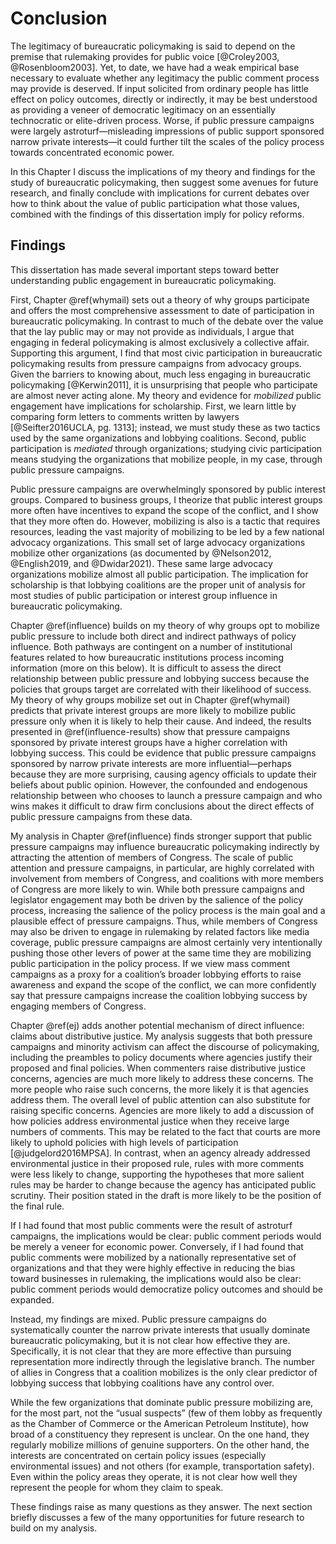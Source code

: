 # Conclusion {#book-conclusion}

The legitimacy of bureaucratic policymaking is said to depend on the premise that rulemaking provides for public voice [@Croley2003, @Rosenbloom2003]. Yet, to date, we have had a weak empirical base necessary to evaluate whether any legitimacy the public comment process may provide is deserved. If input solicited from ordinary people has little effect on policy outcomes, directly or indirectly, it may be best understood as providing a veneer of democratic legitimacy on an essentially technocratic or elite-driven process. Worse, if public pressure campaigns were largely astroturf---misleading impressions of public support sponsored narrow private interests---it could further tilt the scales of the policy process towards concentrated economic power.

In this Chapter I discuss the implications of my theory and findings for the study of bureaucratic policymaking, then suggest some avenues for future research, and finally conclude with implications for current debates over how to think about the value of public participation what those values, combined with the findings of this dissertation imply for policy reforms. 


## Findings

This dissertation has made several important steps toward better understanding public engagement in bureaucratic policymaking.

First, Chapter \@ref(whymail) sets out a theory of why groups participate and offers the most comprehensive assessment to date of participation in bureaucratic policymaking. In contrast to much of the debate over the value that the lay public may or may not provide as individuals, I argue that engaging in federal policymaking is almost exclusively a collective affair. Supporting this argument, I find that most civic participation in bureaucratic policymaking results from pressure campaigns from advocacy groups. Given the barriers to knowing about, much less engaging in bureaucratic policymaking [@Kerwin2011], it is unsurprising that people who participate are almost never acting alone. My theory and evidence for *mobilized* public engagement have implications for scholarship. First, we learn little by comparing form letters to comments written by lawyers  [@Seifter2016UCLA, pg. 1313]; instead, we must study these as two tactics used by the same organizations and lobbying coalitions. Second, public participation is *mediated* through organizations; studying civic participation means studying the organizations that mobilize people, in my case, through public pressure campaigns. 

Public pressure campaigns are overwhelmingly sponsored by public interest groups. Compared to business groups, I theorize that public interest groups more often have incentives to expand the scope of the conflict, and I show that they more often do. However, mobilizing is also is a tactic that requires resources, leading the vast majority of mobilizing to be led by a few national advocacy organizations. This small set of large advocacy organizations mobilize other organizations (as documented by @Nelson2012, @English2019, and @Dwidar2021). These same large advocacy organizations mobilize almost all public participation. The implication for scholarship is that lobbying coalitions are the proper unit of analysis for most studies of public participation or interest group influence in bureaucratic policymaking.

Chapter \@ref(influence) builds on my theory of why groups opt to mobilize public pressure to include both direct and indirect pathways of policy influence. Both pathways are contingent on a number of institutional features related to how bureaucratic institutions process incoming information (more on this below). It is difficult to assess the direct relationship between public pressure and lobbying success because the policies that groups target are correlated with their likelihood of success. My theory of why groups mobilize set out in Chapter \@ref(whymail) predicts that private interest groups are more likely to mobilize public pressure only when it is likely to help their cause. And indeed, the results presented in \@ref(influence-results) show that pressure campaigns sponsored by private interest groups have a higher correlation with lobbying success. This could be evidence that public pressure campaigns sponsored by narrow private interests are more influential---perhaps because they are more surprising, causing agency officials to update their beliefs about public opinion. However, the confounded and endogenous relationship between who chooses to launch a pressure campaign and who wins makes it difficult to draw firm conclusions about the direct effects of public pressure campaigns from these data. 

My analysis in Chapter \@ref(influence) finds stronger support that public pressure campaigns may influence bureaucratic policymaking indirectly by attracting the attention of members of Congress. 
The scale of public attention and pressure campaigns, in particular, are highly correlated with involvement from members of Congress, and coalitions with more members of Congress are more likely to win. While both pressure campaigns and legislator engagement may both be driven by the salience of the policy process, increasing the salience of the policy process is the main goal and a plausible effect of pressure campaigns. Thus, while members of Congress may also be driven to engage in rulemaking by related factors like media coverage, public pressure campaigns are almost certainly very intentionally pushing those other levers of power at the same time they are mobilizing public participation in the policy process. If we view mass comment campaigns as a proxy for a coalition's broader lobbying efforts to raise awareness and expand the scope of the conflict, we can more confidently say that pressure campaigns increase the coalition lobbying success by engaging members of Congress. 

Chapter \@ref(ej) adds another potential mechanism of direct influence: claims about distributive justice. My analysis suggests that both pressure campaigns and minority activism can affect the discourse of policymaking, including the preambles to policy documents where agencies justify their proposed and final policies. When commenters raise distributive justice concerns, agencies are much more likely to address these concerns. The more people who raise such concerns, the more likely it is that agencies address them. The overall level of public attention can also substitute for raising specific concerns. Agencies are more likely to add a discussion of how policies address environmental justice when they receive large numbers of comments. This may be related to the fact that courts are more likely to uphold policies with high levels of participation [@judgelord2016MPSA].
In contrast, when an agency already addressed environmental justice in their proposed rule, rules with more comments were less likely to change, supporting the hypotheses that more salient rules may be harder to change because the agency has anticipated public scrutiny. Their position stated in the draft is more likely to be the position of the final rule.

If I had found that most public comments were the result of astroturf campaigns, the implications would be clear: public comment periods would be merely a veneer for economic power. Conversely, if I had found that public comments were mobilized by a nationally representative set of organizations and that they were highly effective in reducing the bias toward businesses in rulemaking, the implications would also be clear: public comment periods would democratize policy outcomes and should be expanded. 

Instead, my findings are mixed. Public pressure campaigns do systematically counter the narrow private interests that usually dominate bureaucratic policymaking, but it is not clear how effective they are. Specifically, it is not clear that they are more effective than pursuing representation more indirectly through the legislative branch. The number of allies in Congress that a coalition mobilizes is the only clear predictor of lobbying success that lobbying coalitions have any control over. 

While the few organizations that dominate public pressure mobilizing are, for the most part, not the "usual suspects" (few of them lobby as frequently as the Chamber of Commerce or the American Petroleum Institute), how broad of a constituency they represent is unclear. On the one hand, they regularly mobilize millions of genuine supporters. On the other hand, the interests are concentrated on certain policy issues (especially environmental issues) and not others (for example, transportation safety). Even within the policy areas they operate, it is not clear how well they represent the people for whom they claim to speak. 

These findings raise as many questions as they answer. The next section briefly discusses a few of the many opportunities for future research to build on my analysis.